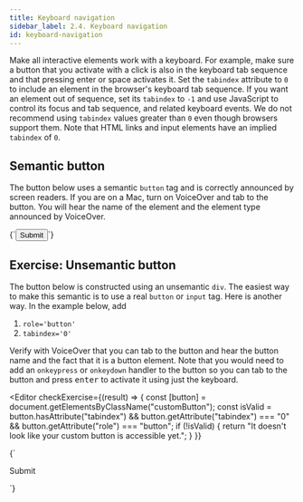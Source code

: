 ```yaml
---
title: Keyboard navigation
sidebar_label: 2.4. Keyboard navigation
id: keyboard-navigation
---
```


Make all interactive elements work with a keyboard. For example, make sure a
button that you activate with a click is also in the keyboard tab sequence and that pressing enter or space
activates it. Set the `tabindex` attribute to `0` to include an element in the
browser's keyboard tab sequence. If you want an element out of sequence, set
its `tabindex` to `-1` and use JavaScript to control its focus and tab
sequence, and related keyboard events. We do not recommend using `tabindex`
values greater than `0` even though browsers support them. Note that HTML links
and input elements have an implied `tabindex` of `0`.

## Semantic button

The button below uses a semantic `button` tag and is correctly announced by
screen readers. If you are on a Mac, turn on VoiceOver and tab to the
button. You will hear the name of the element and the element type announced
by VoiceOver.

<Editor>
  {`<button onclick="alert('Take a HIKE!')">
  Submit
</button>`}
</Editor>

## Exercise: Unsemantic button

The button below is constructed using an unsemantic `div`. The easiest way to
make this semantic is to use a real `button` or `input` tag. Here is another way. In the
example below, add

1. `role='button'`
1. `tabindex='0'`

Verify with VoiceOver that you can tab to the button and hear the button name and the fact
that it is a button element. Note that you would need to add an `onkeypress` or `onkeydown` handler to the button so you can tab to the button and press <kbd>enter</kbd> to activate it using just the keyboard.


<Editor
  checkExercise={(result) => {
    const [button] = document.getElementsByClassName("customButton");
    const isValid =
      button.hasAttribute("tabindex") &&
      button.getAttribute("tabindex") === "0" &&
      button.getAttribute("role") === "button";
    if (!isValid) {
      return "It doesn't look like your custom button is accessible yet.";
    }
  }}
>
  {`<div class='customButton'>
  Submit
</div>`}
</Editor>
